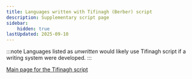 ```yaml
---
title: Languages written with Tifinagh (Berber) script
description: Supplementary script page
sidebar:
    hidden: true
lastUpdated: 2025-09-10
---
```



:::note
Languages listed as _unwritten_ would likely use Tifinagh script if a writing system were developed. 
:::

<WsList script='Tfng' />

[Main page for the Tifinagh script](/scrlang/scripts/tfng)


